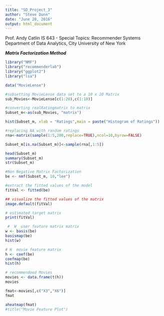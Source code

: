 ---
title: "SD_Project_3"
author: "Steve Dunn"
date: "June 28, 2016"
output: html_document
---

Prof. Andy Catlin
IS 643 - Special Topics: Recommender Systems
Department of Data Analytics, City University of New York

***Matrix Factorization Method***
```{r setup, include=FALSE}
library("NMF")
library("recommenderlab")
library("ggplot2")
library("lsa")
```

```{r }
data("MovieLense")

#subsetting MovieLense data set to a 10 x 20 Matrix
sub_Movies<-MovieLense[c(1:20),c(1:10)]

#converting realRatingmatrix to matrix
Subset_m<-as(sub_Movies, "matrix")

hist(Subset_m, xlab = "Ratings",main = paste("Histogram of Ratings"))
```

```{r}
#replacing NA with random ratings
rna<-matrix(sample(1:5,200,replace=TRUE),ncol=10,byrow=FALSE) 

Subset_m[is.na(Subset_m)]<-sample(rna[,1:5]) 

head(Subset_m)
summary(Subset_m)
str(Subset_m)
```

```{r}
#Non Negative Matrix Factorization 
be <- nmf(Subset_m, 10,"lee") 

#extract the fitted values of the model
fitVal <- fitted(be) 

## visualize the fitted values of the matrix
image.default(fitVal)

# estimated target matrix
print(fitVal) 

```

```{r}
 #  W  user feature matrix matrix
w <- basis(be)
basismap(be)
hist(w)

# H  movie feature matrix
h <- coef(be) 
coefmap(be)
hist(h)
```

```{r}
# recommendoed Movies
movies <- data.frame(t(h))
movies

fmat<-movies[,c("X3","X6")]
fmat

aheatmap(fmat)
#title("Movie Feature Plot")

```

